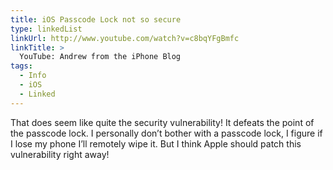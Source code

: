 ```yaml
---
title: iOS Passcode Lock not so secure
type: linkedList
linkUrl: http://www.youtube.com/watch?v=c8bqYFgBmfc
linkTitle: >
  YouTube: Andrew from the iPhone Blog
tags:
  - Info
  - iOS
  - Linked
---
```


That does seem like quite the security vulnerability! It defeats the point of the passcode lock. I personally don’t bother with a passcode lock, I figure if I lose my phone I’ll remotely wipe it. But I think Apple should patch this vulnerability right away!
